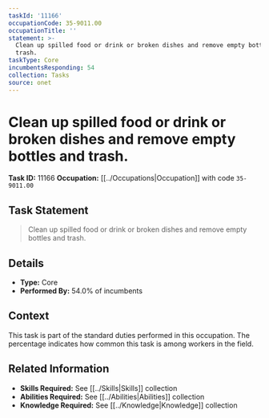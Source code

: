 ```yaml
---
taskId: '11166'
occupationCode: 35-9011.00
occupationTitle: ''
statement: >-
  Clean up spilled food or drink or broken dishes and remove empty bottles and
  trash.
taskType: Core
incumbentsResponding: 54
collection: Tasks
source: onet
---
```

# Clean up spilled food or drink or broken dishes and remove empty bottles and trash.

**Task ID:** 11166
**Occupation:** [[../Occupations|Occupation]] with code `35-9011.00`

## Task Statement

> Clean up spilled food or drink or broken dishes and remove empty bottles and trash.

## Details

- **Type:** Core
- **Performed By:** 54.0% of incumbents

## Context

This task is part of the standard duties performed in this occupation. The percentage indicates how common this task is among workers in the field.

## Related Information

- **Skills Required:** See [[../Skills|Skills]] collection
- **Abilities Required:** See [[../Abilities|Abilities]] collection
- **Knowledge Required:** See [[../Knowledge|Knowledge]] collection
